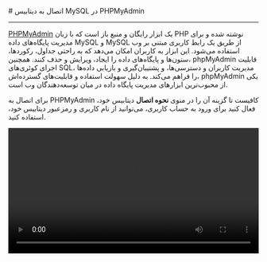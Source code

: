 
<Layout>
<Head>
<title>مستندات اتصال به دیتابیس MySQL با PHPMyAdmin - لیارا</title>
<meta property="og:title" content="مستندات خدمات رایانش ابری لیارا" />
<meta property="og:description" content="مستندات اتصال به دیتابیس MySQL با ابزار PHPMyAdmin"  />
<meta property="og:image" content="https://files.liara.ir/liara/logos/liara-poster.jpg" />
</Head>
# اتصال به دیتابیس MySQL در PHPMyAdmin
<hr className="mb-2" />

<a href="https://www.phpmyadmin.net/" className="text-[#2196f3] ">PHPMyAdmin</a> یک ابزار رایگان و منبع باز است که با زبان PHP نوشته شده و برای مدیریت پایگاه‌های داده MySQL و MySQL از طریق یک رابط کاربری مبتنی بر وب استفاده می‌شود. این ابزار به کاربران امکان می‌دهد که به راحتی جداول، رکوردها، ستون‌ها و پایگاه‌های داده را ایجاد، ویرایش و حذف کنند. همچنین، phpMyAdmin قابلیت اجرای کوئری‌های SQL، مدیریت کاربران و دسترسی‌ها، و پشتیبان‌گیری و بازیابی داده‌ها را فراهم می‌کند. به دلیل سهولت استفاده و قابلیت‌های گسترده‌اش، phpMyAdmin یکی از محبوب‌ترین ابزارهای مدیریت پایگاه داده در میان توسعه‌دهندگان وب است.
<div className="h-2" />

برای اتصال به PHPMyAdmin کافیست تا گزینه آن را در منوی <b>نحوه اتصال</b> دیتابیس خود، فعال کنید
برای ورود به حساب کاربری، می‌توانید از نام کاربری و رمزعبور دیتابیس خود، استفاده کنید. 
<div className="h-4" />

<video
  src="https://files.liara.ir/liara/mysql/mysql-phpmyadmin.mp4"
  controls="controls"
  className="block w-full"
  width="100%"
/>

</Layout>